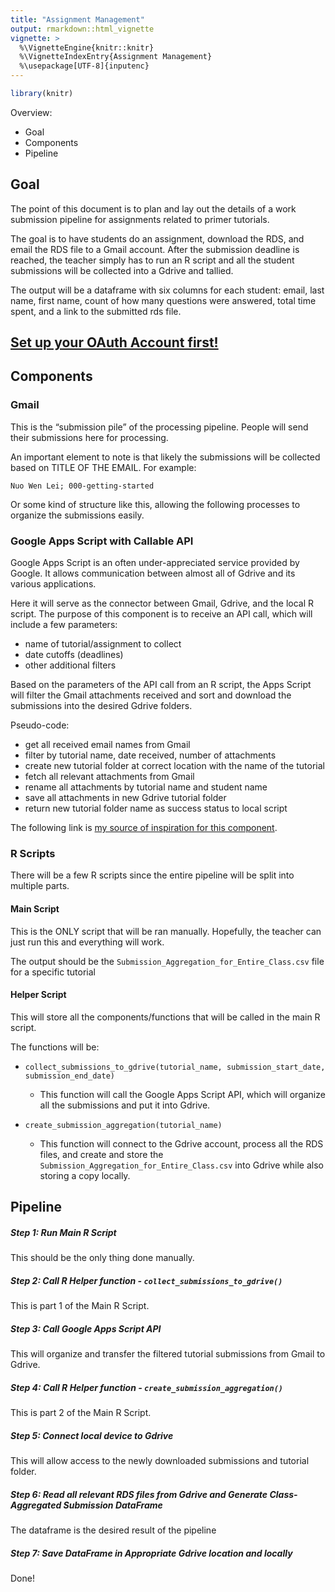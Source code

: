 ```yaml
---
title: "Assignment Management"
output: rmarkdown::html_vignette
vignette: >
  %\VignetteEngine{knitr::knitr}
  %\VignetteIndexEntry{Assignment Management}
  %\usepackage[UTF-8]{inputenc}
---
```


```r
library(knitr)
```

Overview:

- Goal
- Components
- Pipeline

## Goal

The point of this document is to plan and lay out the details of a work submission pipeline for assignments related to primer tutorials.

The goal is to have students do an assignment, download the RDS, and email the RDS file to a Gmail account. After the submission deadline is reached, the teacher simply has to run an R script and all the student submissions will be collected into a Gdrive and tallied.

The output will be a dataframe with six columns for each student: email, last name, first name, count of how many questions were answered, total time spent, and a link to the submitted rds file.

## [Set up your OAuth Account first!](oauth_walkthrough.html)

## Components

### Gmail

This is the "submission pile" of the processing pipeline. People will send their submissions here for processing.

An important element to note is that likely the submissions will be collected based on TITLE OF THE EMAIL. For example:

`Nuo Wen Lei; 000-getting-started`

Or some kind of structure like this, allowing the following processes to organize the submissions easily.

<!-- First script: Give me all the rds files submitted since Day X and containing a string like "000-getting-started" and Gdrive path in which to place results. (Script can check to make sure that path exists.) Create a folder on the Gdrive named "path/000-getting-started-YYYY-MM-DD" with all the rds files there.  -->

<!-- Second scrip: Takes Gdrive path, like "tutorials/000-getting-started-2021-08-23", confirms that it exists and has a bunch of rds files in it, and then creates, in that same location, the final csv. -->


### Google Apps Script with Callable API

Google Apps Script is an often under-appreciated service provided by Google. It allows communication between almost all of Gdrive and its various applications.

Here it will serve as the connector between Gmail, Gdrive, and the local R script. The purpose of this component is to receive an API call, which will include a few parameters:

- name of tutorial/assignment to collect
- date cutoffs (deadlines)
- other additional filters

Based on the parameters of the API call from an R script, the Apps Script will filter the Gmail attachments received and sort and download the submissions into the desired Gdrive folders.

Pseudo-code:

- get all received email names from Gmail
- filter by tutorial name, date received, number of attachments
- create new tutorial folder at correct location with the name of the tutorial
- fetch all relevant attachments from Gmail
- rename all attachments by tutorial name and student name
- save all attachments in new Gdrive tutorial folder
- return new tutorial folder name as success status to local script

The following link is [my source of inspiration for this component](http://www.googleappsscript.org/home/fetch-gmail-attachment-to-google-drive-using-google-apps-script).

### R Scripts

There will be a few R scripts since the entire pipeline will be split into multiple parts.

#### Main Script

This is the ONLY script that will be ran manually. Hopefully, the teacher can just run this and everything will work.

The output should be the `Submission_Aggregation_for_Entire_Class.csv` file for a specific tutorial

#### Helper Script

This will store all the components/functions that will be called in the main R script.

The functions will be:

- `collect_submissions_to_gdrive(tutorial_name, submission_start_date, submission_end_date)`

  - This function will call the Google Apps Script API, which will organize all the submissions and put it into Gdrive.

- `create_submission_aggregation(tutorial_name)`

  - This function will connect to the Gdrive account, process all the RDS files, and create and store the `Submission_Aggregation_for_Entire_Class.csv` into Gdrive while also storing a copy locally.
  
## Pipeline

##### Step 1: Run Main R Script

This should be the only thing done manually.

##### Step 2: Call R Helper function - `collect_submissions_to_gdrive()`

This is part 1 of the Main R Script.

##### Step 3: Call Google Apps Script API

This will organize and transfer the filtered tutorial submissions from Gmail to Gdrive.

##### Step 4: Call R Helper function - `create_submission_aggregation()`

This is part 2 of the Main R Script.

##### Step 5: Connect local device to Gdrive

This will allow access to the newly downloaded submissions and tutorial folder.

##### Step 6: Read all relevant RDS files from Gdrive and Generate Class-Aggregated Submission DataFrame

The dataframe is the desired result of the pipeline

##### Step 7: Save DataFrame in Appropriate Gdrive location and locally

Done!



